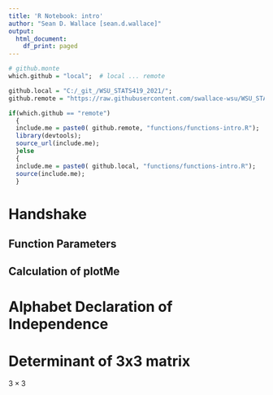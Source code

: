 ```yaml
---
title: 'R Notebook: intro'
author: "Sean D. Wallace [sean.d.wallace]"
output:
  html_document:
    df_print: paged
---
```


```r
# github.monte
which.github = "local";  # local ... remote 

github.local = "C:/_git_/WSU_STATS419_2021/";
github.remote = "https://raw.githubusercontent.com/swallace-wsu/WSU_STATS419_2021/main/";

if(which.github == "remote")
  {
  include.me = paste0( github.remote, "functions/functions-intro.R");
  library(devtools);
  source_url(include.me);
  }else 
  {
  include.me = paste0( github.local, "functions/functions-intro.R");
  source(include.me);
  }
```


# Handshake

## Function Parameters

## Calculation of plotMe


# Alphabet Declaration of Independence

# Determinant of 3x3 matrix

$3 \times 3$


